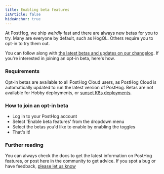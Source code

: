```yaml
---
title: Enabling beta features
isArticle: false
hideAnchor: true
---
```


At PostHog, we ship _weirdly_ fast and there are always new betas for you to try. Many are  everyone by default, such as HogQL. Others require you to opt-in to try them out.

You can follow along with [the latest betas and updates on our changelog](/changelog). If you're interested in joining an opt-in beta, here's how.

### Requirements

Opt-in betas are available to all PostHog Cloud users, as PostHog Cloud is automatically updated to run the latest version of PostHog. Betas are not available for Hobby deployments, or [sunset K8s deployments](/blog/sunsetting-helm-support-posthog). 

### How to join an opt-in beta

- Log in to your PostHog account
- Select 'Enable beta features' from the dropdown menu
- Select the betas you'd like to enable by enabling the toggles
- That's it!


### Further reading
You can always check the docs to get the latest information on PostHog features, or post here in the community to get advice. If you spot a bug or have feedback, [please let us know](http://app.posthog.com/home#supportModal)